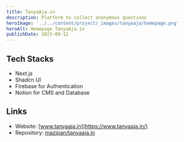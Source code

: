```yaml
---
title: TanyaAja.in
description: Platform to collect anonymous questions
heroImage: '../../content/project/_images/tanyaaja/homepage.png'
heroAlt: Homepage TanyaAja.in
publishDate: 2023-09-12
---
```


## Tech Stacks

- Next.js
- Shadcn UI
- Firebase for Authentication
- Notion for CMS and Database

## Links

- Website: [www.tanyaaja.in](https://www.tanyaaja.in/)
- Repository: [mazipan/tanyaaja.in](https://github.com/mazipan/tanyaaja.in)
